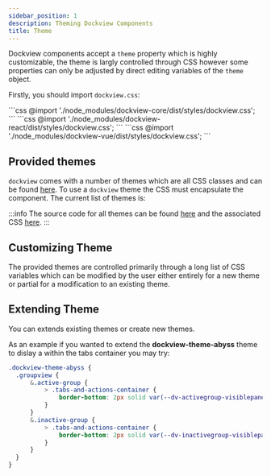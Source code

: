 ```yaml
---
sidebar_position: 1
description: Theming Dockview Components
title: Theme
---
```





Dockview components accept a `theme` property which is highly customizable, the theme is largly controlled through CSS however some properties can only be adjusted
by direct editing variables of the `theme` object.

Firstly, you should import `dockview.css`:

<FrameworkSpecific framework='JavaScript'>
```css
@import './node_modules/dockview-core/dist/styles/dockview.css';
```
</FrameworkSpecific>

<FrameworkSpecific framework='React'>
```css
@import './node_modules/dockview-react/dist/styles/dockview.css';
```
</FrameworkSpecific>

<FrameworkSpecific framework='Vue'>
```css
@import './node_modules/dockview-vue/dist/styles/dockview.css';
```
</FrameworkSpecific>


## Provided themes

`dockview` comes with a number of themes which are all CSS classes and can be found [here](https://github.com/mathuo/dockview/blob/master/packages/dockview-core/src/theme.scss).
To use a `dockview` theme the CSS must encapsulate the component. The current list of themes is:

<ThemeTable/>

:::info
The source code for all themes can be found [here](https://github.com/mathuo/dockview/blob/master/packages/dockview-core/src/theme.scss) and the associated CSS [here](https://github.com/mathuo/dockview/blob/master/packages/dockview-core/src/theme.scss).
:::

## Customizing Theme

The provided themes are controlled primarily through a long list of CSS variables which can be modified by the user either entirely for a new theme
or partial for a modification to an existing theme.

<CSSVariablesTable />

## Extending Theme

You can extends existing themes or create new themes.

As an example if you wanted to extend the **dockview-theme-abyss** theme to dislay a within the tabs container you
may try:


```css
.dockview-theme-abyss {
  .groupview {
      &.active-group {
          > .tabs-and-actions-container {
              border-bottom: 2px solid var(--dv-activegroup-visiblepanel-tab-background-color);
          }
      }
      &.inactive-group {
          > .tabs-and-actions-container {
              border-bottom: 2px solid var(--dv-inactivegroup-visiblepanel-tab-background-color);
          }
      }
  }
}
```
